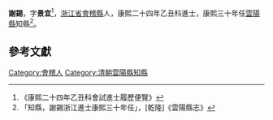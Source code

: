 '''謝錫'''{{BD|？年||？年|||}}，字'''景宜'''<ref> 《康熙二十四年乙丑科會試進士履歷便覽》</ref>，[[浙江省|浙江省]][[會稽縣|會稽縣]]人，康熙二十四年乙丑科進士，康熙三十年任[[雲陽縣|雲陽縣]]知縣<ref>「知縣，謝錫浙江進士康熙三十年任」，[乾隆]《雲陽縣志》</ref>。

==參考文獻==
{{reflist}}

{{康熙二十四年乙丑科殿試金榜}}

{{Authority control}}

{{DEFAULTSORT:Xie谢}}
[[Category:會稽人|Category:會稽人]]
[[Category:清朝雲陽縣知縣|Category:清朝雲陽縣知縣]]


{{清朝人物小作品}}